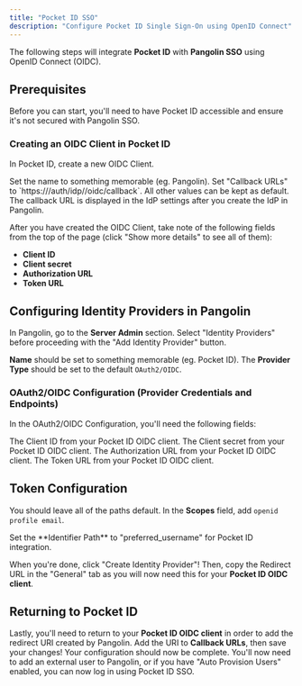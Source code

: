 ```yaml
---
title: "Pocket ID SSO"
description: "Configure Pocket ID Single Sign-On using OpenID Connect"
---
```


The following steps will integrate **Pocket ID** with **Pangolin SSO** using OpenID Connect (OIDC).

## Prerequisites

Before you can start, you'll need to have Pocket ID accessible and ensure it's not secured with Pangolin SSO.

### Creating an OIDC Client in Pocket ID

In Pocket ID, create a new OIDC Client.

<Steps>
<Step title="Set Name">
  Set the name to something memorable (eg. Pangolin).
</Step>

<Step title="Configure Callback URL">
  Set "Callback URLs" to `https://<your-pangolin-domain>/auth/idp/<idp-id>/oidc/callback`.
</Step>

<Step title="Keep Defaults">
  All other values can be kept as default.
</Step>
</Steps>

<Note>
The callback URL is displayed in the IdP settings after you create the IdP in Pangolin.
</Note>

After you have created the OIDC Client, take note of the following fields from the top of the page (click "Show more details" to see all of them):

- **Client ID**
- **Client secret**
- **Authorization URL**
- **Token URL**

## Configuring Identity Providers in Pangolin

In Pangolin, go to the **Server Admin** section. Select "Identity Providers" before proceeding with the "Add Identity Provider" button.

**Name** should be set to something memorable (eg. Pocket ID). The **Provider Type** should be set to the default `OAuth2/OIDC`.

### OAuth2/OIDC Configuration (Provider Credentials and Endpoints)

In the OAuth2/OIDC Configuration, you'll need the following fields:

<ResponseField name="Client ID" type="string" required>
  The Client ID from your Pocket ID OIDC client.
</ResponseField>

<ResponseField name="Client Secret" type="string" required>
  The Client secret from your Pocket ID OIDC client.
</ResponseField>

<ResponseField name="Authorization URL" type="string" required>
  The Authorization URL from your Pocket ID OIDC client.
</ResponseField>

<ResponseField name="Token URL" type="string" required>
  The Token URL from your Pocket ID OIDC client.
</ResponseField>

## Token Configuration

You should leave all of the paths default. In the **Scopes** field, add `openid profile email`.

<Note>
Set the **Identifier Path** to "preferred_username" for Pocket ID integration.
</Note>

When you're done, click "Create Identity Provider"! Then, copy the Redirect URL in the "General" tab as you will now need this for your **Pocket ID OIDC client**.

## Returning to Pocket ID

Lastly, you'll need to return to your **Pocket ID OIDC client** in order to add the redirect URI created by Pangolin. Add the URI to **Callback URLs**, then save your changes! Your configuration should now be complete. You'll now need to add an external user to Pangolin, or if you have "Auto Provision Users" enabled, you can now log in using Pocket ID SSO.
